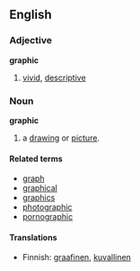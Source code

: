 ==English==
=== Adjective ===
'''graphic'''
#[[vivid]], [[descriptive]]

===Noun===
'''graphic'''

# a [[drawing]] or [[picture]].

====Related terms====
*[[graph]]
*[[graphical]]
*[[graphics]]
*[[photographic]]
*[[pornographic]]

====Translations ====
*Finnish: [[graafinen]], [[kuvallinen]]